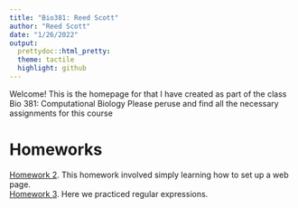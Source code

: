 ```yaml
---
title: "Bio381: Reed Scott"
author: "Reed Scott"
date: "1/26/2022"
output:
  prettydoc::html_pretty:
  theme: tactile
  highlight: github
---
```


Welcome! This is the homepage for that I have created as part of the class Bio 381: Computational Biology
Please peruse and find all the necessary assignments for this course

# Homeworks

[Homework 2](newpage.html). This homework involved simply learning how to set up a web page.  
[Homework 3](hmwk3.html). Here we practiced regular expressions.